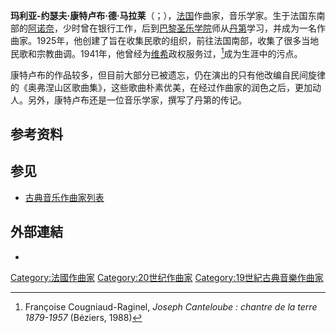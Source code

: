 {{Infobox classical
|中文名       = 康特卢布
|画像         = Joseph Canteloube.jpg
|附注         =
|原文名       = Marie-Joseph Canteloube de Malaret
|国别         = 法国
|出生日期     = {{birth date|1879|10|21}}
|出生地       = 阿尔代什省[[阿洛奈|阿洛奈]]
|逝世日期     = {{death date and age|1957|11|4|1879|10|21}}
|逝世地       = 埃松省格黑妮
|所属时期     = [[二十世紀古典音樂|20世纪]]
|所属乐派     =
|擅长作品类型 = 艺术歌曲
|代表作       = 《奥弗涅山区歌曲集》
|师从         = [[丹第|丹第]]
|学生         = 
|官方网站     =
}}

'''玛利亚-约瑟夫·康特卢布·德·马拉莱'''（{{lang-fr|Marie-Joseph Canteloube de Malaret}}；{{bd|1879年|10月21日|1957年|11月4日}}），[[法国|法国]]作曲家，音乐学家。生于法国东南部的[[阿诺奈|阿诺奈]]，少时曾在银行工作，后到[[巴黎|巴黎]][[圣乐学院|圣乐学院]]师从[[丹第|丹第]]学习，并成为一名作曲家。1925年，他创建了旨在收集民歌的组织，前往法国南部，收集了很多当地民歌和宗教曲调。1941年，他曾经为[[维希|维希]]政权服务过，<ref>Françoise Cougniaud-Raginel, ''Joseph Canteloube : chantre de la terre 1879-1957'' (Béziers, 1988) </ref>成为生涯中的污点。

康特卢布的作品较多，但目前大部分已被遗忘，仍在演出的只有他改编自民间旋律的《奥弗涅山区歌曲集》，这些歌曲朴素优美，在经过作曲家的润色之后，更加动人。另外，康特卢布还是一位音乐学家，撰写了丹第的传记。

== 参考资料 ==
<references/>

== 参见 ==
* [[古典音乐作曲家列表|古典音乐作曲家列表]]

== 外部連結 ==
* {{IMSLP|id=Canteloube, Joseph}}

{{Authority control}}

{{DEFAULTSORT:Canteloube, Joseph}}
[[Category:法國作曲家|Category:法國作曲家]]
[[Category:20世纪作曲家|Category:20世纪作曲家]]
[[Category:19世紀古典音樂作曲家|Category:19世紀古典音樂作曲家]]